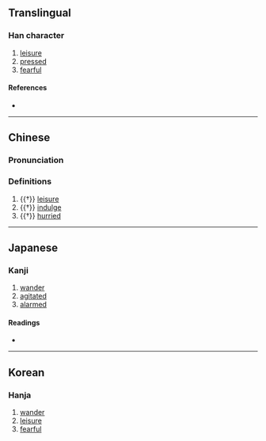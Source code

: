 {{character info/new}}
==Translingual==

===Han character===
{{Han char|rn=9|rad=人|as=09|sn=11|four=26214|canj=OHAG|ids=⿰亻皇}}

# [[leisure]]
# [[pressed]]
# [[fearful]]

====References====
* {{Han ref|kx=0111.040|dkj=00868|dj=0237.040|hdz=10192.070|uh=505F|ud=20575|bh=D45D|bd=54365}}

----

==Chinese==
{{zh-forms}}

===Pronunciation===
{{zh-pron
|m=huáng
|m-s=
|dg=
|c=wong4
|c-t=
|g=
|h=pfs=
|j=
|md=
|mn=
|mn-t=
|w=
|x=
|mc=y
|oc=y
|cat=n,v,a
}}

===Definitions===
{{zh-hanzi}}

# {{†}} [[leisure]]
# {{†}} [[indulge]]
# {{†}} [[hurried]]

----

==Japanese==

===Kanji===
{{ja-kanji|grade=|rs=人09}}

# [[wander]]
# [[agitated]]
# [[alarmed]]

====Readings====
* {{ja-readings|on=[[こう]] (kō), [[おう]] (ō)|kun=[[たたずむ]] (tatazumu), [[さまよふ]] (samayofu), [[たちもとほる]] (tachimotohoru), [[いとま]] (itoma)}}

----

==Korean==

===Hanja===
{{ko-hanja|hangeul=황|rv=hwang|mr=hwang}}

# [[wander]]
# [[leisure]]
# [[fearful]]
